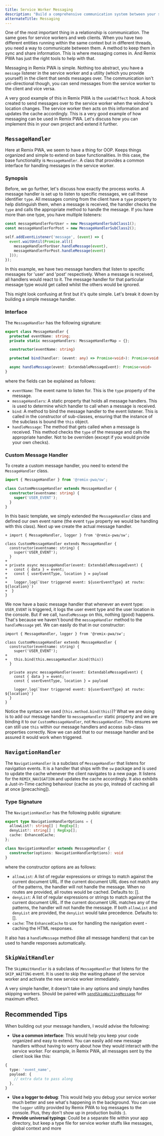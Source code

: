 ```yaml
---
title: Service Worker Messaging
description: "Build a comprehensive communication system between your service worker and client."
alternateTitle: Messaging
---
```


One of the most important thing in a relationship is communication. The same goes for service workers and web clients. When you have two different entities running within the same context but in different threads, you need a way to communicate between them. A method to keep them in sync and share information. This is where messaging comes in. And Remix PWA has just the right tools to help with that.

Messaging in Remix PWA is simple. Nothing too abstract, you have a `message` listener in the service worker and a utility (which you provide yourself) in the client that sends messages over. The communication isn't uni-directional though, you can send messages from the service worker to the client and vice versa.

A very good example of this in Remix PWA is the `useSWEffect` hook. A hook created to send messages over to the service worker when the window's location changes. The service worker then acts on this information and updates the cache accordingly. This is a very good example of how messaging can be used in Remix PWA. Let's discuss how you can implement this in your own project and extend it further.

## `MessageHandler`

Here at Remix PWA, we seem to have a thing for OOP. Keeps things organized and simple to extend on base functionalities. In this case, the base functionality is `MessageHandler`. A class that provides a common interface for handling messages in the service worker.

### Synopsis

Before, we go further, let's discuss how exactly the process works. A message handler is set up to listen to specific messages, we call these identifier `type`. All messages coming from the client have a `type` property to help distinguish them, when a message is received, the handler checks the `type` and calls the appropriate method to handle the message. If you have more than one type, you have multiple listeners:

```ts {{filename:'entry.worker.ts'}}
const messageHandlerForUser = new MessageHandlerSubClass1();
const messageHandlerForPost = new MessageHandlerSubClass2();

self.addEventListener('message', (event) => {
  event.waitUntil(Promise.all([
    messageHandlerForUser.handleMessage(event),
    messageHandlerForPost.handleMessage(event)
  ]));  
});
```

In this example, we have two message handlers that listen to specific messages for 'user' and 'post' respectively. When a message is received, all handlers would react to it. The message handler for that particular message type would get called whilst the others would be ignored.

This might look confusing at first but it's quite simple. Let's break it down by building a simple message handler.

### Interface

The `MessageHandler` has the following signature:

```ts
export class MessageHandler {
  protected eventName: string;
  private static messageHandlers: MessageHandlerMap = {};

  constructor(eventName: string)

  protected bind(handler: (event: any) => Promise<void>): Promise<void>

  async handleMessage(event: ExtendableMessageEvent): Promise<void>
}
```

where the fields can be explained as follows:

- `eventName`: The event name to listen for. This is the `type` property of the message.
- `messageHandlers`: A static property that holds all message handlers. This is used to determine which handler to call when a message is received.
- `bind`: A method to bind the message handler to the event listener. This is called in the constructor of sub-classes, ensuring that the instance of the subclass is bound the `this` object.
- `handleMessage`: The method that gets called when a message is received. This method checks the `type` of the message and calls the appropriate handler. Not to be overriden (except if you would prvide your own checks).

### Custom Message Handler

To create a custom message handler, you need to extend the `MessageHandler` class.

```ts {{filename:'entry.worker.ts'}}
import { MessageHandler } from '@remix-pwa/sw';

class CustomMessageHandler extends MessageHandler {
  constructor(eventname: string) {
    super('USER_EVENT');
  }
}
```

In this basic template, we simply extended the `MessageHandler` class and defined our own event name (the event `type` property we would be handling with this class). Next up we create the actual message handler.

```diff-ts {{filename:'entry.worker.ts'}}
+ import { MessageHandler, logger } from '@remix-pwa/sw';

class CustomMessageHandler extends MessageHandler {
  constructor(eventname: string) {
    super('USER_EVENT');
  }
+
+ private async messageHandler(event: ExtendableMessageEvent) {
+   const { data } = event;
+   const { userEventType, location } = payload
+
+   logger.log(`User triggered event: ${userEventType} at route: ${location}`)
+  }
}
```

We now have a basic message handler that whenever an event type: `USER_EVENT` is triggered, it logs the user event type and the user location in the console. But if we call, `handleMessage` on this, nothing (good) happens. That's because we haven't bound the `messageHandler` method to the `handleMessage` yet. We can easily do that in our constructor:

```diff-ts {{filename:'entry.worker.ts'}}
import { MessageHandler, logger } from '@remix-pwa/sw';

class CustomMessageHandler extends MessageHandler {
  constructor(eventname: string) {
    super('USER_EVENT');
+
+   this.bind(this.messageHandler.bind(this))
  }

  private async messageHandler(event: ExtendableMessageEvent) {
    const { data } = event;
    const { userEventType, location } = payload
 
    logger.log(`User triggered event: ${userEventType} at route: ${location}`)
  }
}
```

Notice the syntacx we used (`this.method.bind(this)`)? What we are doing is to add our message handler to `messageHandler` static property and we are binding it to our `CustomMessageHandler`, not `MessageHandler`. This ensures we can still use `this` within our message handlers and access sub-class properties correctly. Now we can add that to our message handler and be assured it would work when triggered.

## `NavigationHandler`

The `NavigationHandler` is a subclass of `MessageHandler` that listens for navigation events. It is a handler that ships with the `sw` package and is used to update the cache whenever the client navigates to a new page. It listens for the `REMIX_NAVIGATION` and updates the cache accordingly. It also exhibits a Just-in-Time caching behaviour (cache as you go, instead of caching all at once [precaching]).

### Type Signature

The `NavigationHandler` has the following public signature:

```ts
export type NavigationHandlerOptions = {
  allowList?: string[] | RegExp[];
  denyList?: string[] | RegExp[];
  cache: EnhancedCache;
};

class NavigationHandler extends MessageHandler {
  constructor(options: NavigationHandlerOptions): void
}
```

where the constructor options are as follows:

- `allowList`: A list of regular expressions or strings to match against the current document URL. If the current document URL does not match any of the patterns, the handler will not handle the message. When no routes are provided, all routes would be cached. Defaults to: [].
- `denyList`: A list of regular expressions or strings to match against the current document URL. If the current document URL matches any of the patterns, the handler will not handle the message. If both `allowList` and `denyList` are provided, the `denyList` would take precedence. Defaults to: [].
- `cache`: The `EnhancedCache` to use for handling the navigation event - caching the HTML responses.

It also has a `handleMessage` method (like all message handlers) that can be used to handle responses automatically.

## `SkipWaitHandler`

The `SkipWaitHandler` is a subclass of `MessageHandler` that listens for the `SKIP_WAITING` event. It is used to skip the waiting phase of the service worker and activate the new service worker immediately.

A very simple handler, it doesn't take in any options and simply handles skipping workers. Should be paired with [`sendSkipWaitingMessage`](/docs/main/misc#send-skip-waiting-message) for maximum effect.

## Recommended Tips

When building out your message handlers, I would advise the following:

- **Use a common interface**: This would help you keep your code organized and easy to extend. You can easily add new message handlers without having to worry about how they would interact with the service worker. For example, in Remix PWA, all messages
sent by the client look like this:

```ts
{
  type: 'event_name',
  payload: {
    // extra data to pass along
  },
}
```

- **Use a logger to debug**: This would help you debug your service worker much better and see what's happening in the background. You can use the `logger` utility provided by Remix PWA to log messages to the console. Plus, they don't show up in production builds :).
- **Provide universal typings**: Could be a separate file within your app directory, but keep a type file for service worker stuffs like messages, global context and more